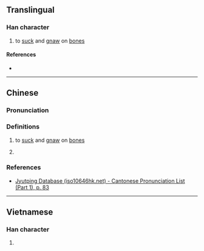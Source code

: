 {{character info}}
==Translingual==

===Han character===
{{Han char|rn=30|rad=口|as=12|sn=15|four=|canj=RFDQ|ids=⿰口粦}}

# {{lb|mul|Cantonese}} to [[suck]] and [[gnaw]] on [[bone]]s

====References====
* {{Han ref|kx=0209.140|dkj=04322|hdz=10686.040|uh=5652|ud=22098}}

----

==Chinese==
{{zh-forms}}

===Pronunciation===
{{zh-pron
|m=lián
|c=leon1
|mc=y
|oc=y
|cat=
}}

===Definitions===
{{zh-hanzi}}

# {{lb|zh|Cantonese}} to [[suck]] and [[gnaw]] on [[bone]]s
# {{lb|zh|Mandarin}} {{rfdef|zh|sort=口12}}

===References===
* [http://www.iso10646hk.net/jp/document/download.jsp Jyutping Database (iso10646hk.net) - Cantonese Pronunciation List (Part 1), p. 83]

----

==Vietnamese==

===Han character===
{{vi-hantu|[[rên]]|rs=口12}}

# {{rfdef|vi|sort=口12}}